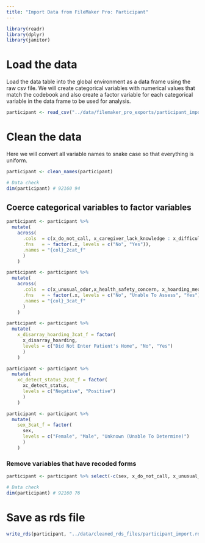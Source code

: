 ---
title: "Import Data from FileMaker Pro: Participant"
---


```{r, message= FALSE}
library(readr)
library(dplyr)
library(janitor)
```
# Load the data

Load the data table into the global environment as a data frame using the raw csv file. We will create categorical variables with numerical values that match the codebook and also create a factor variable for each categorical variable in the data frame to be used for analysis.

```{r}

participant <- read_csv("../data/filemaker_pro_exports/participant_import.csv")

```

# Clean the data

Here we will convert all variable names to snake case so that everything is uniform.

```{r}
participant <- clean_names(participant)
```

```{r}
# Data check
dim(participant) # 92160 94
```

## Coerce categorical variables to factor variables

```{r}
participant <- participant %>%
  mutate(
    across(
      .cols  = c(x_do_not_call,	x_caregiver_lack_knowledge : x_difficulty_medications, x_unmet_needs, x_aps_reported),
      .fns   = ~ factor(.x, levels = c("No", "Yes")),
      .names = "{col}_2cat_f"
      )
    )

participant <- participant %>%
  mutate(
    across(
      .cols  = c(x_unusual_odor,x_health_safety_concern, x_hoarding_medications),
      .fns   = ~ factor(.x, levels = c("No", "Unable To Assess", "Yes")),
      .names = "{col}_3cat_f"
      )
    )

participant <- participant %>%
  mutate(
    x_disarray_hoarding_3cat_f = factor(
      x_disarray_hoarding,
      levels = c("Did Not Enter Patient's Home", "No", "Yes")
      )
    )

participant <- participant %>%
  mutate(
    xc_detect_status_2cat_f = factor(
      xc_detect_status,
      levels = c("Negative", "Positive")
      )
    )

participant <- participant %>%
  mutate(
    sex_3cat_f = factor(
      sex,
      levels = c("Female", "Male", "Unknown (Unable To Determine)")
      )
    )
```

### Remove variables that have recoded forms

```{r}
participant <- participant %>% select(-c(sex, x_do_not_call, x_unusual_odor, x_disarray_hoarding,  x_health_safety_concern,  x_caregiver_lack_knowledge,  x_caregiver_unengaged,  x_caregiver_frustrated,  x_caregiver_anxious,  x_isolated_home,  x_depressed,  x_poor_personal_hygiene,  x_inadequately_clothed,  x_difficulty_medications,  x_hoarding_medications,  x_unmet_needs, x_aps_reported, xc_detect_status))
```

```{r}
# Data check
dim(participant) # 92160 76
```

# Save as rds file

```{r}
write_rds(participant, "../data/cleaned_rds_files/participant_import.rds")

```
